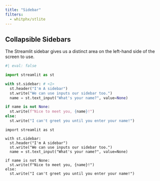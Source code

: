 ```yaml
---
title: "Sidebar"
filters:
  - whitphx/stlite
---
```


## Collapsible Sidebars

The Streamlit sidebar gives us a distinct area on the left-hand side of the screen to use.

```python
#| eval: false

import streamlit as st

with st.sidebar: # <1>
  st.header("I'm A sidebar")
  st.write("We can use inputs our sidebar too.")
  name = st.text_input("What's your name?", value=None)

if name is not None:
  st.write(f"Nice to meet you, {name}!")
else:
  st.write("I can't greet you until you enter your name!")
```


```stlite-python
import streamlit as st

with st.sidebar:
  st.header("I'm A sidebar")
  st.write("We can use inputs our sidebar too.")
  name = st.text_input("What's your name?", value=None)

if name is not None:
  st.write(f"Nice to meet you, {name}!")
else:
  st.write("I can't greet you until you enter your name!")
```
